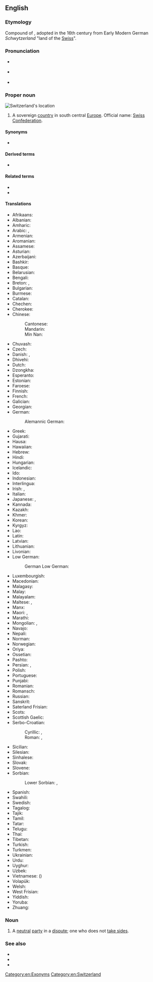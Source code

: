 ==English==

===Etymology===
Compound of {{suffix|Switzer|-land|lang=en}}, adopted in the 16th century from Early Modern German ''Schwytzerland'' "land of the [[Swiss]]".

{{wikipedia}}

===Pronunciation===
* {{a|UK}} {{IPA|/ˈswɪt.səl.ənd/|lang=en}}
* {{a|US}} {{IPA|/ˈswɪt.sɚ.lənd/|lang=en}}
* {{audio|en-us-Switzerland.ogg|Audio (US)|lang=en}}

===Proper noun===
[[Image:LocationSwitzerland.svg|thumb|Switzerland's location]]
{{en-proper noun}}

# {{senseid|en|Q39}}A sovereign [[country]] in south central [[Europe]]. Official name: [[Swiss Confederation]].

====Synonyms====
* {{l|en|Swiss Confederation}}

====Derived terms====
* {{l|en|Switzerland County}}

====Related terms====
* {{l|en|Swiss}}
* {{l|en|Switzer}}

====Translations====
{{trans-top|id=Q39|sovereign country}}
* Afrikaans: {{t|af|Switserland}}
* Albanian: {{t+|sq|Zvicra|f}}
* Amharic: {{t|am|ስዊዘርላንድ|sc=Ethi}}
* Arabic: {{t|ar|سْوِيسْرَا|f}}, {{t|ar|سُوِيسْرَا|f}}
* Armenian: {{t+|hy|Շվեյցարիա}}
* Aromanian: {{t|rup|Shwaitsã}}
* Assamese: {{t|as|ছুইজাৰলেণ্ড}}
* Asturian: {{t+|ast|Suiza|f}}
* Azerbaijani: {{t+|az|İsveçrə}}
* Bashkir: {{t|ba|Швейцария|sc=Cyrl}}
* Basque: {{t+|eu|Suitza}}
* Belarusian: {{t|be|Швейца́рыя|f}}
* Bengali: {{t|bn|সুইজারল্যান্ড|sc=Beng}}
* Breton: {{t|br|Suis}}, {{t|br|Bro-Suis}}
* Bulgarian: {{t+|bg|Швейца́рия|f}}
* Burmese: {{t|my|ဆွစ်ဇာလန်|sc=Mymr}}
* Catalan: {{t+|ca|Suïssa|f}}
* Chechen: {{t|ce|Швейцари}}
* Cherokee: {{t|chr|ᏍᏫᏣᎳᏂ}}
* Chinese:
*: Cantonese: {{t|yue|瑞士|tr=seoi6 si6|sc=Hani}}
*: Mandarin: {{t+|cmn|瑞士|tr=Ruìshì|sc=Hani}}
*: Min Nan: {{t|nan|瑞士|tr=Sūi-sū, Sūi-se|sc=Hans}}
* Chuvash: {{t|cv|Швейцари|sc=Cyrl}}
* Czech: {{t+|cs|Švýcarsko|n}}
* Danish: {{t+|da|Schweiz}}, {{t+|da|Svejts}}
* Dhivehi: {{t|dv|ސުވިޒަލޭންޑު}}
* Dutch: {{t+|nl|Zwitserland}}
* Dzongkha: {{t|dz|སུའིཊ་ཛར་ལེན་}}
* Esperanto: {{t+|eo|Svislando}}
* Estonian: {{t+|et|Šveits}}
* Faroese: {{t|fo|Sveis|n}}
* Finnish: {{t+|fi|Sveitsi}}
* French: {{t+|fr|Suisse}}
* Galician: {{t+|gl|Suíza|f}}
* Georgian: {{t|ka|შვეიცარია|sc=Geor}}
* German: {{t+|de|Schweiz|f}}
*: Alemannic German: {{t|gsw|Schwyz|f}}
* Greek: {{t+|el|Ελβετία|f}}
* Gujarati: {{t|gu|સ્વિત્ઝરલેન્ડ|tr=svitjharlenḍ|sc=Gujr}}
* Hausa: {{t|ha|Suwizalan}}
* Hawaiian: {{t|haw|Kuikilani}}
* Hebrew: {{t+|he|שווייץ|f|tr=šwá'itz / šváyitz|alt=שְׁוַיְץ / שְׁװַײץ}}
* Hindi: {{t+|hi|स्विट्ज़रलैण्ड}}
* Hungarian: {{t+|hu|Svájc}}
* Icelandic: {{t+|is|Sviss|f}}
* Ido: {{t+|io|Suisia}}
* Indonesian: {{t|id|Swiss}}
* Interlingua: {{t|ia|Suissa}}
* Irish: {{t|ga|Eilvéis|alt=An Eilvéis|f}}, {{t|ga|Cónaidhm na hEilvéise|f}}
* Italian: {{t+|it|Svizzera|f}}
* Japanese: {{t+|ja|スイス|tr=Suisu}}, {{qualifier|obsolete}} {{t+|ja|瑞西}}
* Kannada: {{t|kn|ಸ್ವಿಟ್ಜರ್ಲ್ಯಾಂಡ್}}
* Kazakh: {{t|kk|Швейцария}}
* Khmer: {{t|km|ស្វីស}}
* Korean: {{t|ko|^스위스}}
* Kyrgyz: {{t|ky|Швейцария}}
* Lao: {{t+|lo|ສະວິດເຊີແລນ}}
* Latin: {{t|la|Helvētia|f}}
* Latvian: {{t|lv|Šveice|f}}
* Lithuanian: {{t+|lt|Šveicarija|f}}
* Livonian: {{t|liv|Šveits}}
* Low German:
*: German Low German: {{t+|nds-de|Swiez|f}}
{{trans-mid}}
* Luxembourgish: {{t+|lb|Schwäiz|f}}
* Macedonian: {{t+|mk|Швајцарија|f}}
* Malagasy: {{t|mg|Soisa}}
* Malay: {{t|ms|Switzerland}}
* Malayalam: {{t|ml|സ്വിറ്റ്സർലാന്റ്|sc=Mlym}}
* Maltese: {{t|mt|Svizzera}}, {{t|mt|l-Isvizzera}}
* Manx: {{t|gv|Elveeish|f|alt=Yn Elveeish}}
* Maori: {{t|mi|Witirana}}, {{t|mi|Huiterangi}}
* Marathi: {{t|mr|स्वित्झर्लंड|sc=Deva}}
* Mongolian: {{t+|mn|Швейцари}}, {{t|mn|Швецари|sc=Cyrl}}
* Navajo: {{t|nv|Swis bikéyah}}
* Nepali: {{t|ne|स्विट्जरल्यान्ड}}
* Norman: {{t|nrf|Suisse|f}}
* Norwegian: {{t+|no|Sveits}}
* Oriya: {{t|or|ସୁଇଜରଲ୍ୟାଣ୍ଡ}}
* Ossetian: {{t|os|Швейцари|sc=Cyrl}}
* Pashto: {{t+|ps|سويس|m|tr=swis|sc=ps-Arab}}
* Persian: {{t+|fa|سوئیس|tr=su'is|sc=fa-Arab}}, {{t+|fa|سویس|tr=suvis|sc=fa-Arab}}
* Polish: {{t+|pl|Szwajcaria|f}}
* Portuguese: {{t+|pt|Suíça|f}}
* Punjabi: {{t|pa|ਸਵਿਟਜ਼ਰਲੈਂਡ}}
* Romanian: {{t+|ro|Elveția|f}}
* Romansch: {{t|rm|Svizra|f}}
* Russian: {{t+|ru|Швейца́рия|f}}
* Sanskrit: {{t|sa|स्विट्झर्ल्याण्ड्}}
* Saterland Frisian: {{t|stq|Swaits}}
* Scots: {{t|sco|Swisserland}}
* Scottish Gaelic: {{t|gd|Eilbheis|f|alt=An Eilbheis}}
* Serbo-Croatian:
*: Cyrillic: {{t|sh|Швајцарска|f|sc=Cyrl}} {{qualifier|Serbian}}, {{t|sh|Швицарска|f|sc=Cyrl}} {{qualifier|Bosnian, Croatian}}
*: Roman: {{t|sh|Švajcarska|f}} {{qualifier|Serbian}}, {{t+|sh|Švȉcarskā|f}} {{qualifier|Bosnian, Croatian}}
* Sicilian: {{t|scn|Svìzzira|f}}
* Silesian: {{t|szl|Szwajcaryjo|f}}
* Sinhalese: {{t|si|ස්විට්සර්ලන්තය|sc=Sinh}}
* Slovak: {{t+|sk|Švajčiarsko|n}}
* Slovene: {{t+|sl|Švíca|f}}
* Sorbian:
*: Lower Sorbian: {{t|dsb|Šwicarska|f}}, {{t|dsb|Šwicojska|f}}
* Spanish: {{t+|es|Suiza|f}}
* Swahili: {{t+|sw|Uswisi}}
* Swedish: {{t+|sv|Schweiz}}
* Tagalog: {{t|tl|Suwisa}}
* Tajik: {{t+|tg|Швейтсария}}
* Tamil: {{t|ta|சுவிட்சர்லாந்து}}
* Tatar: {{t|tt|Швейцария}}
* Telugu: {{t|te|స్విట్జర్లాండ్}}
* Thai: {{t+|th|สวิตเซอร์แลนด์}}
* Tibetan: {{t|bo|སུད་སི}}
* Turkish: {{t+|tr|İsviçre}}
* Turkmen: {{t|tk|Şweýsariýa}}
* Ukrainian: {{t+|uk|Швейца́рія|f}}
* Urdu: {{t|ur|سویٹزرلینڈ|tr=sviṭzarlaiṇḍ}}
* Uyghur: {{t|ug|شۋېتسارىيە}}
* Uzbek: {{t+|uz|Shveysariya}}
* Vietnamese: {{t+|vi|Thụy Sĩ}} ({{t|vi|瑞士}})
* Volapük: {{t+|vo|Jveizän}}
* Welsh: {{t+|cy|Swistir|m}}
* West Frisian: {{t+|fy|Switserlân}}
* Yiddish: {{t|yi|שווייץ|f}}
* Yoruba: {{t|yo|Switiṣilandi}}
* Zhuang: {{t|za|Nyeiqswq}}
{{trans-bottom}}

===Noun===
{{en-noun|-}}

# {{lb|en|figurative}} A [[neutral]] [[party]] in a [[dispute]]; one who does not [[take sides]].
#: {{ux|en|I’m not getting involved in this argument. I’m '''Switzerland'''.}}

===See also===
* {{l|en|Appendix:Place names in Switzerland}}
* {{list:countries of Europe/en}}{{topics|en|Countries in Europe}}
* {{l|en|Appendix:Countries of the world|Countries of the world}}

[[Category:en:Exonyms]]
[[Category:en:Switzerland]]